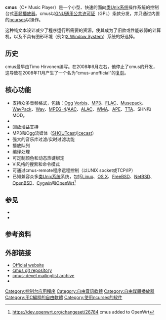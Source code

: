 {{NoteTA
|G1=IT
}}
{{lowercase|title=cmus}}
{{Infobox software
| name                   = cmus
| screenshot             = [[File:Cmus-aamode.png|180px]]
| caption                = cmus的艺术家/专辑界面
| author                 = Timo Hirvonen
| released               = {{Start date and age|2005|6|5}}<ref>[https://github.com/cmus/cmus/releases/tag/start Initial release tag]</ref>
| frequently_updated     = yes<!-- Release version update? Don't edit this page, just click on the version number! -->
| programming language   = [[C语言|C]]
| operating system       = [[类Unix|类Unix]]
| language               = 英语
| genre                  = [[音频播放器|音频播放器]]
| license                = [[GNU_General_Public_License|GNU General Public License]]
| website                = {{URL|cmus.github.io}}
}}
'''cmus'''（C* Music Player）是一个小型、快速的面向[[类Unix系统|类Unix系统]]操作系统的控制台式[[媒体播放器|音频播放器]]。cmus以[[GNU通用公共许可证|GNU通用公共许可证]]（GPL）条款分发，并只通过内置的[[ncurses|ncurses]]以{{tsl|en|Text-based user interface|基于文本的用户界面}}操作。

这种纯文本设计减少了程序运行所需要的资源，使其成为了旧款或性能较弱的计算机，以及不具有图形环境（例如[[X_Window系統|X Window System]]）系统的好选择。

== 历史 ==
cmus最早由Timo Hirvonen编写。在2008年6月左右，他停止了cmus的开发，这导致在2008年11月产生了一个名为“cmus-unofficial”的[[复刻_(软件工程)|复刻]]。

== 核心功能 ==
* 支持众多音频格式，包括：[[Ogg|Ogg]] [[Vorbis|Vorbis]]、[[MP3|MP3]]、[[FLAC|FLAC]]、[[Musepack|Musepack]]、[[WavPack|WavPack]]、[[WAV|Wav]]、[[MPEG-4|MPEG-4]]/[[進階音訊編碼|AAC]]、[[Apple_Lossless|ALAC]]、[[Windows_Media_Audio|WMA]]、[[Monkey's_Audio|APE]]、[[TTA|TTA]]、SHN和MOD。
* {{tsl|en|Gapless playback}}
* [[回放增益|回放增益]]支持
* MP3和Ogg流媒体（[[SHOUTcast|SHOUTcast]]/[[Icecast|Icecast]]）
* 强大的音乐库过滤/实时过滤功能
* 播放队列
* 编译处理
* 可定制颜色和动态热键绑定
* Vi风格的搜索和命令模式
* 可通过cmus-remote程序远程控制（以UNIX socket或TCP/IP）
* 已知兼容众多[[类Unix系统|类Unix系统]]系统，包括[[Linux|Linux]]、[[MacOS|OS X]]、[[FreeBSD|FreeBSD]]、[[NetBSD|NetBSD]]、[[OpenBSD|OpenBSD]]、[[Cygwin|Cygwin]]和[[OpenWrt|OpenWrt]]<ref>https://dev.openwrt.org/changeset/26784 {{Wayback|url=https://dev.openwrt.org/changeset/26784 |date=20170315180003 }} cmus added to OpenWrt</ref>

== 参见 ==
* {{tsl|en|List of free software for audio|音频用途自由软件列表}}
* {{tsl|en|List of Linux audio software|Linux音频软件列表}}

== 参考资料 ==
{{Reflist}}

== 外部链接 ==
* [https://cmus.github.io/ Official website]{{Wayback|url=https://cmus.github.io/ |date=20170315175116 }}
* [https://github.com/cmus/cmus cmus git repository]{{Wayback|url=https://github.com/cmus/cmus |date=20170331232838 }}
* [http://sourceforge.net/p/cmus/mailman/cmus-devel/ cmus-devel mailinglist archive]{{Wayback|url=http://sourceforge.net/p/cmus/mailman/cmus-devel/ |date=20140908175712 }}
* {{Freshmeat|cmus|cmus}}

{{媒體播放器_(應用軟件)}}

[[Category:控制台应用程序|Category:控制台应用程序]]
[[Category:自由音訊軟體|Category:自由音訊軟體]]
[[Category:自由媒體播放器|Category:自由媒體播放器]]
[[Category:用C編程的自由軟體|Category:用C編程的自由軟體]]
[[Category:使用ncurses的软件|Category:使用ncurses的软件]]